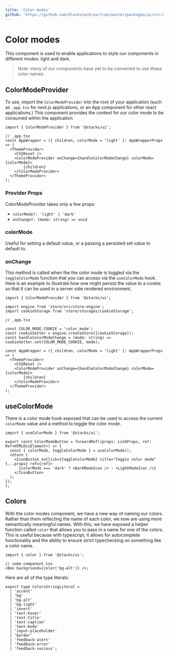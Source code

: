 ```yaml
---
title: 'Color modes'
github: 'https://github.com/blockstack/ux/tree/master/packages/ui/src/color-modes'
---
```


# Color modes

This component is used to enable applications to style our components in different modes: light and dark.

> Note: many of our components have yet to be converted to use these color names.

## ColorModeProvider

To use, import the `ColorModeProvider` into the root of your application (such as `_app.tsx` for next.js applications,
or an App component for other react applications.) This component provides the context for our color mode to be
consumed within the application.

```tsx live=false
import { ColorModeProvider } from '@stacks/ui';

// _app.tsx
const AppWrapper = ({ children, colorMode = 'light' }: AppWrapperProps => (
  <ThemeProvider>
    <CSSReset />
    <ColorModeProvider onChange={handleColorModeChange} colorMode={colorMode}>
        {children}
    </ColorModeProvider>
  </ThemeProvider>
);
```

### Provider Props

ColorModeProvider takes only a few props:

- `colorMode?: 'light' | 'dark'`
- `onChange?: (mode: string) => void`

### colorMode

Useful for setting a default value, or a passing a persisted set value to default to.

### onChange

This method is called when the the color mode is toggled via the `toggleColorMode` function that you can access via the
`useColorMode` hook. Here is an example to illustrate how one might persist the value to a cookie so that it can be
used in a server side rendered environment.

```tsx live=false
import { ColorModeProvider } from '@stacks/ui';

import engine from 'store/src/store-engine';
import cookieStorage from 'store/storages/cookieStorage';

// _app.tsx

const COLOR_MODE_COOKIE = 'color_mode';
const cookieSetter = engine.createStore([cookieStorage]);
const handleColorModeChange = (mode: string) => cookieSetter.set(COLOR_MODE_COOKIE, mode);

const AppWrapper = ({ children, colorMode = 'light' }: AppWrapperProps => (
  <ThemeProvider>
    <CSSReset />
    <ColorModeProvider onChange={handleColorModeChange} colorMode={colorMode}>
        {children}
    </ColorModeProvider>
  </ThemeProvider>
);
```

## useColorMode

There is a color mode hook exposed that can be used to access the current `colorMode` value and a method to toggle the color mode.

```tsx live=false
import { useColorMode } from '@stacks/ui';

export const ColorModeButton = forwardRef((props: LinkProps, ref: Ref<HTMLDivElement>) => {
  const { colorMode, toggleColorMode } = useColorMode();
  return (
    <IconButton onClick={toggleColorMode} title="Toggle color mode" {...props} ref={ref}>
      {colorMode === 'dark' ? <DarkModeIcon /> : <LightModeIcon />}
    </IconButton>
  );
});
);
```

## Colors

With the color modes component, we have a new way of naming our colors. Rather than them reflecting the name of each color, we now are using more semantically meaningful names. With this, we have exposed a helper function called `color` that allows you to pass in a name for one of the colors. This is useful because with typescript, it allows for autocomplete functionality and the ability to ensure strict typechecking on something like a color name.

```tsx live=false
import { color } from '@stacks/ui';

// some-component.tsx
<Box background={color('bg-alt')} />;
```

Here are all of the type literals:

```tsx live=false
export type ColorsStringLiteral =
  | 'accent'
  | 'bg'
  | 'bg-alt'
  | 'bg-light'
  | 'invert'
  | 'text-hover'
  | 'text-title'
  | 'text-caption'
  | 'text-body'
  | 'input-placeholder'
  | 'border'
  | 'feedback-alert'
  | 'feedback-error'
  | 'feedback-success';
```
